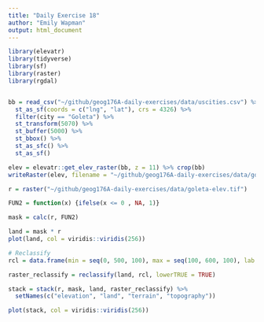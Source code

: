 ```yaml
---
title: "Daily Exercise 18"
author: "Emily Wapman"
output: html_document
---
```


```r
library(elevatr)
library(tidyverse)
library(sf)
library(raster)
library(rgdal)


bb = read_csv("~/github/geog176A-daily-exercises/data/uscities.csv") %>%
  st_as_sf(coords = c("lng", "lat"), crs = 4326) %>% 
  filter(city == "Goleta") %>% 
  st_transform(5070) %>% 
  st_buffer(5000) %>% 
  st_bbox() %>% 
  st_as_sfc() %>% 
  st_as_sf()

elev = elevatr::get_elev_raster(bb, z = 11) %>% crop(bb)
writeRaster(elev, filename = "~/github/geog176A-daily-exercises/data/goleta-elev.tif", overwrite = TRUE)

r = raster("~/github/geog176A-daily-exercises/data/goleta-elev.tif")

FUN2 = function(x) {ifelse(x <= 0 , NA, 1)}

mask = calc(r, FUN2)

land = mask * r
plot(land, col = viridis::viridis(256))

# Reclassify 
rcl = data.frame(min = seq(0, 500, 100), max = seq(100, 600, 100), lab = c(0:5))

raster_reclassify = reclassify(land, rcl, lowerTRUE = TRUE)

stack = stack(r, mask, land, raster_reclassify) %>%
  setNames(c("elevation", "land", "terrain", "topography"))

plot(stack, col = viridis::viridis(256))
```


